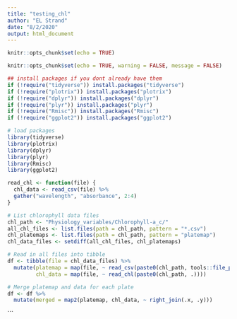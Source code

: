 ```yaml
---
title: "testing_chl"
author: "EL Strand"
date: "8/2/2020"
output: html_document
---
```


```r
knitr::opts_chunk$set(echo = TRUE)
```

```r
knitr::opts_chunk$set(echo = TRUE, warning = FALSE, message = FALSE)

## install packages if you dont already have them
if (!require("tidyverse")) install.packages("tidyverse")
if (!require("plotrix")) install.packages("plotrix")
if (!require("dplyr")) install.packages("dplyr")
if (!require("plyr")) install.packages("plyr")
if (!require("Rmisc")) install.packages("Rmisc")
if (!require("ggplot2")) install.packages("ggplot2")

# load packages
library(tidyverse)
library(plotrix)
library(dplyr)
library(plyr)
library(Rmisc)
library(ggplot2)
```

```r
read_chl <- function(file) {
  chl_data <- read_csv(file) %>%
  gather("wavelength", "absorbance", 2:4)
}

# List chlorophyll data files
chl_path <- "Physiology_variables/Chlorophyll-a_c/"                                        # Path to chlorophyll data directory
all_chl_files <- list.files(path = chl_path, pattern = "*.csv")          # List all files in directory
chl_platemaps <- list.files(path = chl_path, pattern = "platemap")       # List platemap files
chl_data_files <- setdiff(all_chl_files, chl_platemaps)                  # List absorbance data files

# Read in all files into tibble
df <- tibble(file = chl_data_files) %>%
  mutate(platemap = map(file, ~ read_csv(paste0(chl_path, tools::file_path_sans_ext(.), "_platemap.csv"))),
         chl_data = map(file, ~ read_chl(paste0(chl_path, .))))

# Merge platemap and data for each plate
df <- df %>%
  mutate(merged = map2(platemap, chl_data, ~ right_join(.x, .y)))
```
```